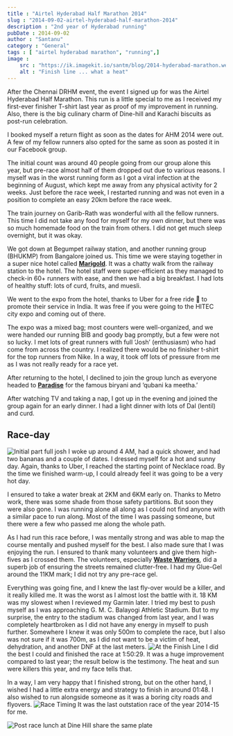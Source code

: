 ```yaml
---
title : "Airtel Hyderabad Half Marathon 2014"
slug : "2014-09-02-airtel-hyderabad-half-marathon-2014"
description : "2nd year of Hyderabad running"
pubDate : 2014-09-02
author : "Santanu"
category : "General"
tags : [ "airtel hyderabad marathon", "running",]
image :
    src : "https://ik.imagekit.io/santm/blog/2014-hyderabad-marathon.webp?updatedAt=1696668661113"
    alt : "Finish line ... what a heat"
---
```


After the Chennai DRHM event, the event I signed up for was the Airtel Hyderabad Half Marathon. This run is a little special to me as I received my first-ever finisher T-shirt last year as proof of my improvement in running. Also, there is the big culinary charm of Dine-hill and Karachi biscuits as post-run celebration.

I booked myself a return flight as soon as the dates for AHM 2014 were out. A few of my fellow runners also opted for the same as soon as  posted it in our Facebook group.

The initial count was around 40 people going from our group alone this year, but pre-race almost half of them dropped out due to various reasons. I myself was in the worst running form as I got a viral infection at the beginning of August, which kept me away from any physical activity for 2 weeks. Just before the race week, I restarted running and was not even in a position to complete an easy 20km before the race week.

The train journey on Garib-Rath was wonderful with all the fellow runners. This time I did not take any food for myself for my own dinner, but there was so much homemade food on the train from others. I did not get much sleep overnight, but it was okay.

We got down at Begumpet railway station, and another running group (BHUKMP) from Bangalore joined us. This time we were staying together in a super nice hotel called [**Marigold**](http://www.marigoldhotels.com/). It was a chatty walk from the railway station to the hotel. The hotel staff were super-efficient as they managed to check-in 60+ runners with ease, and then we had a big breakfast. I had lots of healthy stuff: lots of curd, fruits, and muesli.

We went to the expo from the hotel, thanks to Uber for a free ride 🚕 to promote their service in India. It was free if you were going to the HITEC city expo and coming out of there.

The expo was a mixed bag; most counters were well-organized, and we were handed our running BIB and goody bag promptly, but a few were not so lucky. I met lots of great runners with full ‘Josh’ (enthusiasm) who had come from across the country. I realized there would be no finisher t-shirt for the top runners from Nike. In a way, it took off lots of pressure from me as I was not really ready for a race yet.

After returning to the hotel, I declined to join the group lunch as everyone headed to [**Paradise**](http://www.paradisefoodcourt.com/) for the famous biryani and ‘qubani ka meetha.’

After watching TV and taking a nap, I got up in the evening and joined the group again for an early dinner. I had a light dinner with lots of Dal (lentil) and curd.

## Race-day
<Image src={ahm_2014_3} alt="Initial part full josh"/>
I woke up around 4 AM, had a quick shower, and had two bananas and a couple of dates. I dressed myself for a hot and sunny day. Again, thanks to Uber, I reached the starting point of Necklace road. By the time we finished warm-up, I could already feel it was going to be a very hot day.

I ensured to take a water break at 2KM and 6KM early on. Thanks to Metro work, there was some shade from those safety partitions. But soon they were also gone. I was running alone all along as I could not find anyone with a similar pace to run along. Most of the time I was passing someone, but there were a few who passed me along the whole path.

As I had run this race before, I was mentally strong and was able to map the course mentally and pushed myself for the best. I also made sure that I was enjoying the run. I ensured to thank many volunteers and give them high-fives as I crossed them. The volunteers, especially **[Waste Warriors](http://www.wastewarriors.org/)**, did a superb job of ensuring the streets remained clutter-free. I had my Glue-Gel around the 11KM mark; I did not try any pre-race gel.

Everything was going fine, and I knew the last fly-over would be a killer, and it really killed me. It was the worst as I almost lost the battle with it. 18 KM was my slowest when I reviewed my Garmin later. I tried my best to push myself as I was approaching G. M. C. Balayogi Athletic Stadium. But to my surprise, the entry to the stadium was changed from last year, and I was completely heartbroken as I did not have any energy in myself to push further. Somewhere I knew it was only 500m to complete the race, but I also was not sure if it was 700m, as I did not want to be a victim of heat, dehydration, and another DNF at the last meters.
<Image src={ahm_2014_at_finish_line} alt="At the Finish Line"/>
I did the best I could and finished the race at 1:50:29. It was a huge improvement compared to last year; the result below is the testimony. The heat and sun were killers this year, and my face tells that.

In a way, I am very happy that I finished strong, but on the other hand, I wished I had a little extra energy and strategy to finish in around 01:48. I also wished to run alongside someone as it was a boring city roads and flyovers.
<Image src={ahm_2014_timing} alt="Race Timing"/>
It was the last outstation race of the year 2014-15 for me.

<Image src={dinehill} alt="Post race lunch at Dine Hill share the same plate"/>
